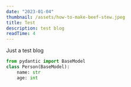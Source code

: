 ```yaml
---
date: "2023-01-04"
thumbnail: /assets/how-to-make-beef-stew.jpeg
title: Test
description: test blog
readTime: 4
---
```


Just a test blog

```python
from pydantic import BaseModel
class Person(BaseModel):
    name: str
    age: int
```
